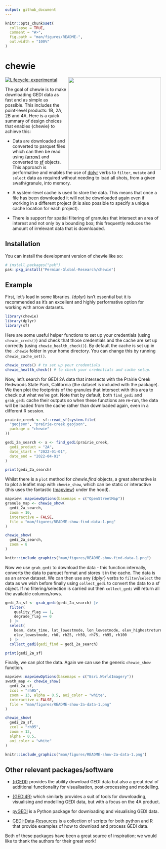 ```yaml
---
output: github_document
---
```


<!-- README.md is generated from README.Rmd. Please edit that file -->

```r
knitr::opts_chunk$set(
  collapse = TRUE,
  comment = "#>",
  fig.path = "man/figures/README-",
  out.width = "100%"
)
```

# chewie 

<img src="man/figures/chewie-hex.png"  align="right" height="300" style="float:right; height:300px;">

<!-- badges: start -->
[![Lifecycle: experimental](https://img.shields.io/badge/lifecycle-experimental-orange.svg)](https://lifecycle.r-lib.org/articles/stages.html#experimental)
<!-- badges: end -->

The goal of chewie is to make downloading GEDI data as fast and as simple as 
possible. This includes the point-level products: 1B, 2A, 2B and 4A.
Here is a quick summary of design choices that enables {chewie} to 
achieve this:

- Data are downloaded and converted to parquet files which can then be read using 
  [{arrow}](https://arrow.apache.org/docs/r/index.html) and converted to 
  [sf](https://r-spatial.github.io/sf/) objects. This approach is performative 
  and enables the use of [dplyr](https://dplyr.tidyverse.org/) verbs to `filter`, 
  `mutate` and `select` data as required without needing to load all shots, from
  a given swath/granule, into memory.

- A system-level cache is used to store the data. This means that once a file
  has been downloaded it will not be downloaded again even if working in a 
  different project (it is also possible to specify a unique cache location 
  for each project).

- There is support for spatial filtering of granules that intersect an area of 
  interest and not only by a bounding box; this frequently reduces the amount 
  of irrelevant data that is downloaded.

## Installation

You can install the development version of chewie like so:

```r
# install.packages("pak")
pak::pkg_install("Permian-Global-Research/chewie")
```

## Example

First, let's load in some libraries. {dplyr} isn't essential but it is 
recommended as it's an excellent and highly performative option for working with 
arrow datasets.

```r
library(chewie)
library(dplyr)
library(sf)
```

Here are some useful helper functions to set up your credentials (using 
`chewie_creds()`) and check that those credentials and the cache are set up 
correctly (using `chewie_health_check()`). By default the cache is set up in the 
`.chewie` folder in your home directory. You can change this by running 
`chewie_cache_set()`.

```r
chewie_creds() # to set up your credentials
chewie_health_check() # to check your credentials and cache setup.
```

Now, let's search for GEDI 2A data that intersects with the Prairie
Creek Redwoods State Park, California (the dataset is included with the package). 
We then plot the footprints of the granules that intersect with this area to 
check out what we've got. Note that by default, both `find_gedi` and `grab_gedi` 
cache their outputs so when these functions are re-run, the data will be loaded 
from the cache rather than downloaded again, even in a different R session.

```r
prairie_creek <- sf::read_sf(system.file(
  "geojson", "prairie-creek.geojson",
  package = "chewie"
))

gedi_2a_search <- x <- find_gedi(prairie_creek,
  gedi_product = "2A",
  date_start = "2022-01-01",
  date_end = "2022-04-01"
)

print(gedi_2a_search)
```

Whilst there is a `plot` method for *chewie.find* objects, a great alternative 
is to plot a leaflet map with `chewie_show`, which can be static or 
interactive (this uses the fantastic {[mapview](https://r-spatial.github.io/mapview/)} 
under the hood).
```r
mapview::mapviewOptions(basemaps = c("OpenStreetMap"))
granule_map <- chewie_show(
  gedi_2a_search,
  zoom = 10,
  interactive = FALSE,
  file = "man/figures/README-show-find-data-1.png"
)
```
```r
chewie_show(
  gedi_2a_search,
  zoom = 8
)
```
```r
knitr::include_graphics("man/figures/README-show-find-data-1.png")
```

Now we use `grab_gedi` to download the data - this function internally, converts
the data to parquet format and stores it in the cache. The data is as an arrow
dataset. We can then use any {dplyr} verbs to `filter`/`select` the data as we wish 
before finally using `collect_gedi` to convert the data to a sf object. If no
filtering/selection is carried out then `collect_gedi` will return all the 
available columns/rows.

```r
gedi_2a_sf <- grab_gedi(gedi_2a_search) |>
  filter(
    quality_flag == 1,
    degrade_flag == 0
  ) |>
  select(
    beam, date_time, lat_lowestmode, lon_lowestmode, elev_highestreturn,
    elev_lowestmode, rh0, rh25, rh50, rh75, rh95, rh100
  ) |>
  collect_gedi(gedi_find = gedi_2a_search)

print(gedi_2a_sf)
```

Finally, we can plot the data. Again we can use the generic `chewie_show` 
function.

```r
mapview::mapviewOptions(basemaps = c("Esri.WorldImagery"))
swath_map <- chewie_show(
  gedi_2a_sf,
  zcol = "rh95",
  zoom = 13, alpha = 0.5, aoi_color = "white",
  interactive = FALSE,
  file = "man/figures/README-show-2a-data-1.png"
)
```
```r
chewie_show(
  gedi_2a_sf,
  zcol = "rh95",
  zoom = 13,
  alpha = 0.5,
  aoi_color = "white"
)
```
```r
knitr::include_graphics("man/figures/README-show-2a-data-1.png")
```


## Other relevant packages/software
- [{rGEDI}](https://github.com/carlos-alberto-silva/rGEDI) provides the ability
download GEDI data but also a great deal of additional functionality for 
visualisation, post-processing and modelling.

- [{GEDI4R}](https://github.com/VangiElia/GEDI4R) which similarly provides a 
suit of tools for downloading, visualising and modelling GEDI data, but with a
focus on the 4A product.

- [pyGEDI](https://github.com/EduinHSERNA/pyGEDI) is a Python package for 
downloading and visualising GEDI data.

- [GEDI-Data-Resources](https://github.com/nasa/GEDI-Data-Resources) is a 
collection of scripts for both python and R that provide examples of how to
download and process GEDI data.

Both of these packages have been a great source of inspiration;
we would like to thank the authors for their great work! 